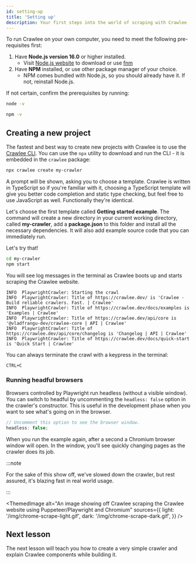 ```yaml
---
id: setting-up
title: 'Setting up'
description: Your first steps into the world of scraping with Crawlee
---
```




To run Crawlee on your own computer, you need to meet the following pre-requisites first:

1. Have **Node.js version 16.0** or higher installed.
    - Visit [Node.js website](https://nodejs.org/en/download/) to download or use [fnm](https://github.com/Schniz/fnm)
2. Have **NPM** installed, or use other package manager of your choice.
    - NPM comes bundled with Node.js, so you should already have it. If not, reinstall Node.js.

If not certain, confirm the prerequisites by running:

```bash
node -v
```

```bash
npm -v
```

## Creating a new project

The fastest and best way to create new projects with Crawlee is to use the [Crawlee CLI](https://www.npmjs.com/package/@vladfrangu-dev/crawlee-cli). You can use the `npx` utility to download and run the CLI - it is embedded in the `crawlee` package:

```bash
npx crawlee create my-crawler
```

A prompt will be shown, asking you to choose a template. Crawlee is written in TypeScript so if you're familiar with it, choosing a TypeScript template will give you better code completion and static type checking, but feel free to use JavaScript as well. Functionally they're identical.

Let's choose the first template called **Getting started example**. The command will create a new directory in your current working directory, called **my-crawler**, add a **package.json** to this folder and install all the necessary dependencies. It will also add example source code that you can immediately run.

Let's try that!

```bash
cd my-crawler
npm start
```

You will see log messages in the terminal as Crawlee boots up and starts scraping the Crawlee website.

```log
INFO  PlaywrightCrawler: Starting the crawl
INFO  PlaywrightCrawler: Title of https://crawlee.dev/ is 'Crawlee · Build reliable crawlers. Fast. | Crawlee'
INFO  PlaywrightCrawler: Title of https://crawlee.dev/docs/examples is 'Examples | Crawlee'
INFO  PlaywrightCrawler: Title of https://crawlee.dev/api/core is '@vladfrangu-dev/crawlee-core | API | Crawlee'
INFO  PlaywrightCrawler: Title of https://crawlee.dev/api/core/changelog is 'Changelog | API | Crawlee'
INFO  PlaywrightCrawler: Title of https://crawlee.dev/docs/quick-start is 'Quick Start | Crawlee'
```

You can always terminate the crawl with a keypress in the terminal:

```text
CTRL+C
```

### Running headful browsers

Browsers controlled by Playwright run headless (without a visible window). You can switch to headful by uncommenting the `headless: false` option in the crawler's constructor. This is useful in the development phase when you want to see what's going on in the browser.

```typescript
// Uncomment this option to see the browser window.
headless: false;
```

When you run the example again, after a second a Chromium browser window will open. In the window, you'll see quickly changing pages as the crawler does its job.

:::note

For the sake of this show off, we've slowed down the crawler, but rest assured, it's blazing fast in real world usage.

:::

<ThemedImage
    alt="An image showing off Crawlee scraping the Crawlee website using Puppeteer/Playwright and Chromium"
    sources={{
        light: '/img/chrome-scrape-light.gif',
        dark: '/img/chrome-scrape-dark.gif',
    }}
/>

## Next lesson

The next lesson will teach you how to create a very simple crawler and explain Crawlee components while building it.
